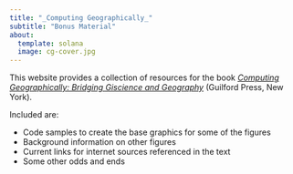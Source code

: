 ```yaml
---
title: "_Computing Geographically_"
subtitle: "Bonus Material"
about:
  template: solana
  image: cg-cover.jpg
---
```


This website provides a collection of resources for the book [_Computing Geographically: Bridging Giscience and Geography_](https://www.guilford.com/books/Computing-Geographically/David-O'Sullivan/9781462553938) (Guilford Press, New York).

Included are:

+ Code samples to create the base graphics for some of the figures
+ Background information on other figures
+ Current links for internet sources referenced in the text
+ Some other odds and ends
